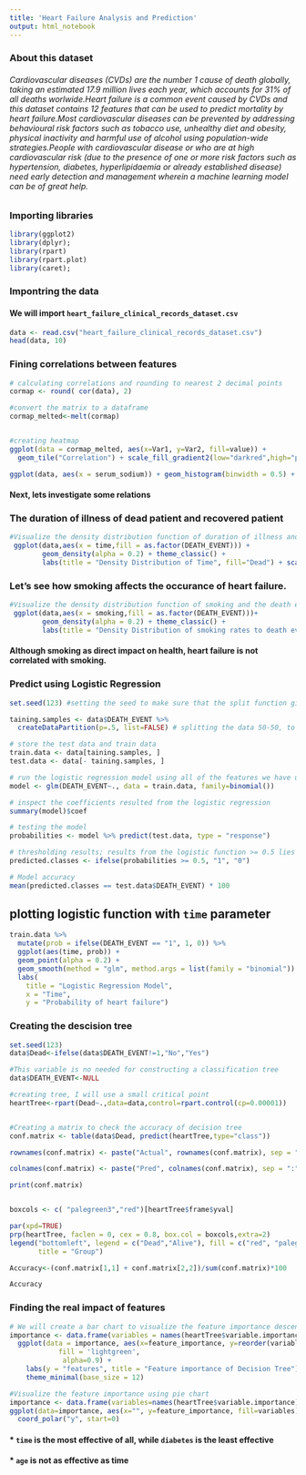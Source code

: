 ```yaml
---
title: 'Heart Failure Analysis and Prediction'
output: html_notebook
---
```

### About this dataset
###### Cardiovascular diseases (CVDs) are the number 1 cause of death globally, taking an estimated 17.9 million lives each year, which accounts for 31% of all deaths worlwide.Heart failure is a common event caused by CVDs and this dataset contains 12 features that can be used to predict mortality by heart failure.Most cardiovascular diseases can be prevented by addressing behavioural risk factors such as tobacco use, unhealthy diet and obesity, physical inactivity and harmful use of alcohol using population-wide strategies.People with cardiovascular disease or who are at high cardiovascular risk (due to the presence of one or more risk factors such as hypertension, diabetes, hyperlipidaemia or already established disease) need early detection and management wherein a machine learning model can be of great help.

### Importing libraries
```r
library(ggplot2)
library(dplyr);
library(rpart)
library(rpart.plot)
library(caret);
```
### Impontring the data
#### We will import `heart_failure_clinical_records_dataset.csv`
```r
data <- read.csv("heart_failure_clinical_records_dataset.csv")
head(data, 10)
```

### Fining correlations between features
```r
# calculating correlations and rounding to nearest 2 decimal points
cormap <- round( cor(data), 2)

#convert the matrix to a dataframe
cormap_melted<-melt(cormap)


#creating heatmap
ggplot(data = cormap_melted, aes(x=Var1, y=Var2, fill=value)) + 
  geom_tile("Correlation") + scale_fill_gradient2(low="darkred",high="purple",mid="white") + theme(axis.text.x = element_text(angle = 90))
```
```r
ggplot(data, aes(x = serum_sodium)) + geom_histogram(binwidth = 0.5) + labs(title='Histogram of serum sodium distribution') 
```
#### Next, lets investigate some relations

### The duration of illness of dead patient and recovered patient
```r
#Visualize the density distribution function of duration of illness and death event
 ggplot(data,aes(x = time,fill = as.factor(DEATH_EVENT))) +
        geom_density(alpha = 0.2) + theme_classic() + 
        labs(title = "Density Distribution of Time", fill="Dead") + scale_fill_discrete(labels=c("Yes", "No"))
```

### Let's see how smoking affects the occurance of heart failure.
```r
#Visualize the density distribution function of smoking and the death event
 ggplot(data,aes(x = smoking,fill = as.factor(DEATH_EVENT)))+
        geom_density(alpha = 0.2) + theme_classic() + 
        labs(title = "Density Distribution of smoking rates to death events", fill='Dead')+ scale_fill_discrete(labels=c("Yes", "No"))
```
#### Although smoking as direct impact on health, heart failure is not correlated with smoking.

### Predict using Logistic Regression
```r
set.seed(123) #setting the seed to make sure that the split function give us the same results

taining.samples <- data$DEATH_EVENT %>%
  createDataPartition(p=.5, list=FALSE) # splitting the data 50-50, to avoid over fitting

# store the test data and train data
train.data <- data[taining.samples, ]
test.data <- data[- taining.samples, ]

# run the logistic regression model using all of the features we have using binomial classification
model <- glm(DEATH_EVENT~., data = train.data, family=binomial())

# inspect the coefficients resulted from the logistic regression
summary(model)$coef

# testing the model
probabilities <- model %>% predict(test.data, type = "response")

# thresholding results; results from the logistic function >= 0.5 lies in the 1 class, while < 0.5 lies in the opposite one
predicted.classes <- ifelse(probabilities >= 0.5, "1", "0")

# Model accuracy
mean(predicted.classes == test.data$DEATH_EVENT) * 100
```
## plotting logistic function with `time` parameter
```r
train.data %>%
  mutate(prob = ifelse(DEATH_EVENT == "1", 1, 0)) %>%
  ggplot(aes(time, prob)) +
  geom_point(alpha = 0.2) +
  geom_smooth(method = "glm", method.args = list(family = "binomial")) +
  labs(
    title = "Logistic Regression Model", 
    x = "Time",
    y = "Probability of heart failure")
```
### Creating the descision tree
```r
set.seed(123)
data$Dead<-ifelse(data$DEATH_EVENT!=1,"No","Yes")

#This variable is no needed for constructing a classification tree
data$DEATH_EVENT<-NULL

#creating tree, I will use a small critical point
heartTree<-rpart(Dead~.,data=data,control=rpart.control(cp=0.00001))


#Creating a matrix to check the accuracy of decision tree
conf.matrix <- table(data$Dead, predict(heartTree,type="class"))

rownames(conf.matrix) <- paste("Actual", rownames(conf.matrix), sep = ":")

colnames(conf.matrix) <- paste("Pred", colnames(conf.matrix), sep = ":")

print(conf.matrix)


boxcols <- c( "palegreen3","red")[heartTree$frame$yval]

par(xpd=TRUE)
prp(heartTree, faclen = 0, cex = 0.8, box.col = boxcols,extra=2)
legend("bottomleft", legend = c("Dead","Alive"), fill = c("red", "palegreen3"),
       title = "Group")

Accuracy<-(conf.matrix[1,1] + conf.matrix[2,2])/sum(conf.matrix)*100

Accuracy
```
### Finding the real impact of features
```r
# We will create a bar chart to visualize the feature importance descendingly
importance <- data.frame(variables = names(heartTree$variable.importance), feature_importance = heartTree$variable.importance)
  ggplot(data = importance, aes(x=feature_importance, y=reorder(variables, X= feature_importance))) + geom_bar(stat = "identity",
            fill = 'lightgreen',
             alpha=0.9) +
    labs(y = "features", title = "Feature importance of Decision Tree") +
    theme_minimal(base_size = 12)
```

```r
#Visualize the feature importance using pie chart
importance <- data.frame(variables=names(heartTree$variable.importance), feature_importance=heartTree$variable.importance)
ggplot(data=importance, aes(x="", y=feature_importance, fill=variables)) + geom_bar(stat="identity", width=1) +
  coord_polar("y", start=0)
```
#### * `time` is the most effective of all, while `diabetes` is the least effective
#### * `age` is not as effective as time
